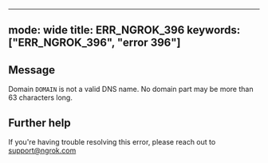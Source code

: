 
---
mode: wide
title: ERR_NGROK_396
keywords: ["ERR_NGROK_396", "error 396"]
---

## Message
Domain `DOMAIN` is not a valid DNS name. No domain part may be more than 63 characters long.




## Further help
If you're having trouble resolving this error, please reach out to [support@ngrok.com](mailto:support@ngrok.com?subject=Help%20with%20ERR_NGROK_396)

